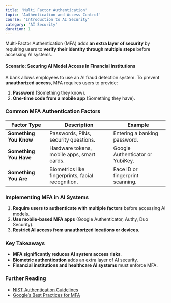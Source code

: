 ```yaml
---
title: 'Multi Factor Authentication'
topic: 'Authentication and Access Control'
course: 'Introduction to AI Security'
category: 'AI Security'
duration: 1
---
```


Multi-Factor Authentication (MFA) adds **an extra layer of security** by requiring users to **verify their identity through multiple steps** before accessing AI systems.

#### **Scenario: Securing AI Model Access in Financial Institutions**

A bank allows employees to use an AI fraud detection system. To prevent **unauthorized access**, MFA requires users to provide:

1. **Password** (Something they know).
2. **One-time code from a mobile app** (Something they have).

### Common MFA Authentication Factors

| Factor Type            | Description                                       | Example                          |
| ---------------------- | ------------------------------------------------- | -------------------------------- |
| **Something You Know** | Passwords, PINs, security questions.              | Entering a banking password.     |
| **Something You Have** | Hardware tokens, mobile apps, smart cards.        | Google Authenticator or YubiKey. |
| **Something You Are**  | Biometrics like fingerprints, facial recognition. | Face ID or fingerprint scanning. |

### Implementing MFA in AI Systems

1. **Require users to authenticate with multiple factors** before accessing AI models.
2. **Use mobile-based MFA apps** (Google Authenticator, Authy, Duo Security).
3. **Restrict AI access from unauthorized locations or devices**.

### Key Takeaways

- **MFA significantly reduces AI system access risks**.
- **Biometric authentication** adds an extra layer of AI security.
- **Financial institutions and healthcare AI systems** must enforce MFA.

### Further Reading

- [NIST Authentication Guidelines](https://www.nist.gov/)
- [Google’s Best Practices for MFA](https://security.google.com/)

